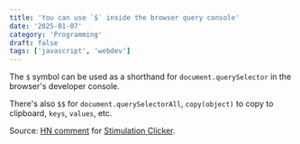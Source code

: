 ```yaml
---
title: 'You can use `$` inside the browser query console'
date: '2025-01-07'
category: 'Programming'
draft: false
tags: ['javascript', 'webdev']
---
```


The `$` symbol can be used as a shorthand for `document.querySelector` in the browser's developer console.

There's also `$$` for `document.querySelectorAll`, `copy(object)` to copy to clipboard, `keys`, `values`, etc.

Source: [HN comment](https://news.ycombinator.com/item?id=42620973) for [Stimulation Clicker](https://neal.fun/stimulation-clicker/).
